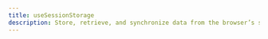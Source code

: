 ---
title: useSessionStorage
description: Store, retrieve, and synchronize data from the browser’s session storage with useSessionStorage.
---
